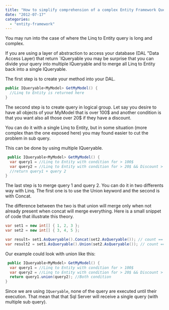 ```yaml
---
title: "How to simplify comprehension of a complex Entity Framework Query"
date: "2012-07-17"
categories: 
  - "entity-framework"
---
```


You may run into the case of where the Linq to Entity query is long and complex.

If you are using a layer of abstraction to access your database (DAL "Data Access Layer) that return `IQueryable  you may be surprise that you can divide your query into multiple IQueryable and to merge all Linq to Entity back into a single IQueryable.

The first step is to create your method into your DAL. 

```csharp
public IQueryable<MyModel> GetMyModel() { 
  //Linq to Entity is returned here 
} 
```

The second step is to create query in logical group. Let say you desire to have all objects of your MyModel that is over 100$ and another condition is that you want also all those over 20$ if they have a discount.

You can do it with a single Linq to Entity, but in some situation (more complex than the one exposed here) you may found easier to cut the problem in sub query.

This can be done by using multiple IQueryable.


```csharp
 public IQueryable<MyModel> GetMyModel() { 
  var query1 = //Linq to Entity with condition for > 100$ 
  var query2 = //Linq to Entity with condition for > 20$ && Discount > 0$ 
  //return query1 + query 2 
} 
```

The last step is to merge query 1 and query 2. You can do it in two differents way with Linq. The first one is to use the Union keyword and the second is with Concat.

The difference between the two is that union will merge only when not already present when concat will merge everything. Here is a small snippet of code that illustrate this theory.


```csharp
var set1 = new int[] { 1, 2, 3 }; 
var set2 = new int[] { 3, 4, 5 };

var result= set1.AsQueryable().Concat(set2.AsQueryable()); // count == 6 
var result2 = set1.AsQueryable().Union(set2.AsQueryable()); // count == 5 
```

Our example could look with union like this: 
```csharp
 public IQueryable<MyModel> GetMyModel() { 
  var query1 = //Linq to Entity with condition for > 100$ 
  var query2 = //Linq to Entity with condition for > 20$ && Discount > 0$ 
  return query1.union(query2); //Both condition 
} 
```

Since we are using `IQueryable`, none of the query are executed until their execution. That mean that that Sql Server will receive a single query (with multiple sub query).

